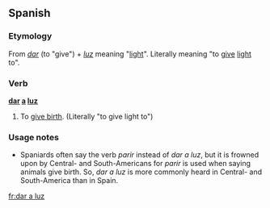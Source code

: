 ==Spanish==
===Etymology===
From ''[[dar#Spanish|dar]]'' (to "give") + ''[[luz]]'' meaning "[[light]]". Literally meaning "to [[give]] [[light]] to".
===Verb===
'''[[dar#Spanish|dar]] [[a#Spanish|a]] [[luz#Spanish|luz]]'''

# {{esidiom}} To [[give birth]]. (Literally "to give light to")

===Usage notes===
*Spaniards often say the verb ''parir'' instead of ''dar a luz'', but it is frowned upon by Central- and South-Americans for ''parir'' is used when saying animals give birth.  So, ''dar a luz'' is more commonly heard in Central- and South-America than in Spain.

[[fr:dar a luz]]